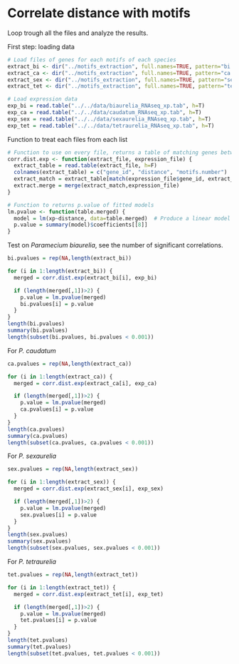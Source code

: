 # Correlate distance with motifs #

Loop trough all the files and analyze the results.

First step: loading data
```r
# Load files of genes for each motifs of each species
extract_bi <- dir("../motifs_extraction", full.names=TRUE, pattern="bi.res$")
extract_ca <- dir("../motifs_extraction", full.names=TRUE, pattern="ca.res$")
extract_sex <- dir("../motifs_extraction", full.names=TRUE, pattern="sex.res$")
extract_tet <- dir("../motifs_extraction", full.names=TRUE, pattern="tet.res$")

# Load expression data
exp_bi = read.table("../../data/biaurelia_RNAseq_xp.tab", h=T)
exp_ca = read.table("../../data/caudatum_RNAseq_xp.tab", h=T)
exp_sex = read.table("../../data/sexaurelia_RNAseq_xp.tab", h=T)
exp_tet = read.table("../../data/tetraurelia_RNAseq_xp.tab", h=T)
```

Function to treat each files from each list
```r
# Function to use on every file, returns a table of matching genes between expression and extracted data
corr.dist.exp <- function(extract_file, expression_file) {
  extract_table = read.table(extract_file, h=F)
  colnames(extract_table) = c("gene_id", "distance", "motifs.number")
  extract_match = extract_table[match(expression_file$gene_id, extract_table$gene_id, nomatch=0),]
  extract.merge = merge(extract_match,expression_file)
}

# Function to returns p.value of fitted models
lm.pvalue <- function(table.merged) {
  model = lm(xp~distance, data=table.merged)  # Produce a linear model for data
  p.value = summary(model)$coefficients[[8]]
}
```

Test on *Paramecium biaurelia*, see the number of significant correlations.

```r
bi.pvalues = rep(NA,length(extract_bi))

for (i in 1:length(extract_bi)) {
  merged = corr.dist.exp(extract_bi[i], exp_bi)

  if (length(merged[,1])>2) {
    p.value = lm.pvalue(merged)
    bi.pvalues[i] = p.value
  }
}
length(bi.pvalues)
summary(bi.pvalues)
length(subset(bi.pvalues, bi.pvalues < 0.001))
```

For *P. caudatum*

```r
ca.pvalues = rep(NA,length(extract_ca))

for (i in 1:length(extract_ca)) {
  merged = corr.dist.exp(extract_ca[i], exp_ca)

  if (length(merged[,1])>2) {
    p.value = lm.pvalue(merged)
    ca.pvalues[i] = p.value
  }
}
length(ca.pvalues)
summary(ca.pvalues)
length(subset(ca.pvalues, ca.pvalues < 0.001))
```

For *P. sexaurelia*

```r
sex.pvalues = rep(NA,length(extract_sex))

for (i in 1:length(extract_sex)) {
  merged = corr.dist.exp(extract_sex[i], exp_sex)

  if (length(merged[,1])>2) {
    p.value = lm.pvalue(merged)
    sex.pvalues[i] = p.value
  }
}
length(sex.pvalues)
summary(sex.pvalues)
length(subset(sex.pvalues, sex.pvalues < 0.001))
```

For *P. tetraurelia*
```r
tet.pvalues = rep(NA,length(extract_tet))

for (i in 1:length(extract_tet)) {
  merged = corr.dist.exp(extract_tet[i], exp_tet)

  if (length(merged[,1])>2) {
    p.value = lm.pvalue(merged)
    tet.pvalues[i] = p.value
  }
}
length(tet.pvalues)
summary(tet.pvalues)
length(subset(tet.pvalues, tet.pvalues < 0.001))
```